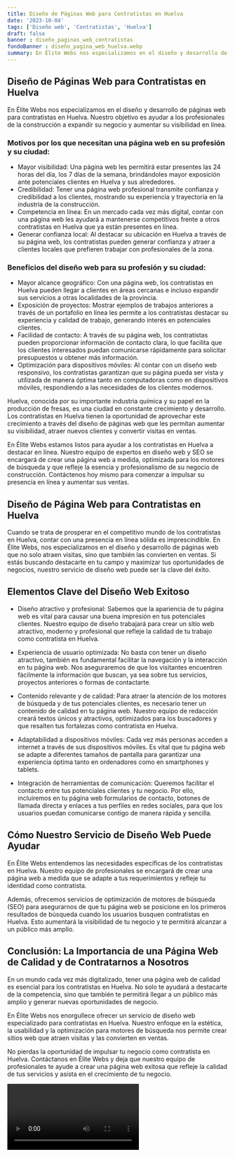 ```yaml
---
title: Diseño de Páginas Web para Contratistas en Huelva
date: '2023-10-04'
tags: ['Diseño web', 'Contratistas', 'Huelva']
draft: false
banner : diseño_paginas_web_contratistas
fondoBanner : diseño_pagina_web_huelva.webp
summary: En Élite Webs nos especializamos en el diseño y desarrollo de páginas web para contratistas en Huelva. Nuestro objetivo es ayudar a los profesionales de la construcción a expandir su negocio y aumentar su visibilidad en línea. 
---
```


## Diseño de Páginas Web para Contratistas en Huelva

En Élite Webs nos especializamos en el diseño y desarrollo de páginas web para contratistas en Huelva. Nuestro objetivo es ayudar a los profesionales de la construcción a expandir su negocio y aumentar su visibilidad en línea. 

### Motivos por los que necesitan una página web en su profesión y su ciudad:

- Mayor visibilidad: Una página web les permitirá estar presentes las 24 horas del día, los 7 días de la semana, brindándoles mayor exposición ante potenciales clientes en Huelva y sus alrededores.
- Credibilidad: Tener una página web profesional transmite confianza y credibilidad a los clientes, mostrando su experiencia y trayectoria en la industria de la construcción.
- Competencia en línea: En un mercado cada vez más digital, contar con una página web les ayudará a mantenerse competitivos frente a otros contratistas en Huelva que ya están presentes en línea.
- Generar confianza local: Al destacar su ubicación en Huelva a través de su página web, los contratistas pueden generar confianza y atraer a clientes locales que prefieren trabajar con profesionales de la zona.

### Beneficios del diseño web para su profesión y su ciudad:

- Mayor alcance geográfico: Con una página web, los contratistas en Huelva pueden llegar a clientes en áreas cercanas e incluso expandir sus servicios a otras localidades de la provincia.
- Exposición de proyectos: Mostrar ejemplos de trabajos anteriores a través de un portafolio en línea les permite a los contratistas destacar su experiencia y calidad de trabajo, generando interés en potenciales clientes.
- Facilidad de contacto: A través de su página web, los contratistas pueden proporcionar información de contacto clara, lo que facilita que los clientes interesados puedan comunicarse rápidamente para solicitar presupuestos u obtener más información.
- Optimización para dispositivos móviles: Al contar con un diseño web responsivo, los contratistas garantizan que su página pueda ser vista y utilizada de manera óptima tanto en computadoras como en dispositivos móviles, respondiendo a las necesidades de los clientes modernos.

Huelva, conocida por su importante industria química y su papel en la producción de fresas, es una ciudad en constante crecimiento y desarrollo. Los contratistas en Huelva tienen la oportunidad de aprovechar este crecimiento a través del diseño de páginas web que les permitan aumentar su visibilidad, atraer nuevos clientes y convertir visitas en ventas.

En Élite Webs estamos listos para ayudar a los contratistas en Huelva a destacar en línea. Nuestro equipo de expertos en diseño web y SEO se encargará de crear una página web a medida, optimizada para los motores de búsqueda y que refleje la esencia y profesionalismo de su negocio de construcción. Contáctenos hoy mismo para comenzar a impulsar su presencia en línea y aumentar sus ventas.

<GifSeo />

<Cta />

## Diseño de Página Web para Contratistas en Huelva

Cuando se trata de prosperar en el competitivo mundo de los contratistas en Huelva, contar con una presencia en línea sólida es imprescindible. En Élite Webs, nos especializamos en el diseño y desarrollo de páginas web que no solo atraen visitas, sino que también las convierten en ventas. Si estás buscando destacarte en tu campo y maximizar tus oportunidades de negocios, nuestro servicio de diseño web puede ser la clave del éxito.

## Elementos Clave del Diseño Web Exitoso

- Diseño atractivo y profesional: Sabemos que la apariencia de tu página web es vital para causar una buena impresión en tus potenciales clientes. Nuestro equipo de diseño trabajará para crear un sitio web atractivo, moderno y profesional que refleje la calidad de tu trabajo como contratista en Huelva.

- Experiencia de usuario optimizada: No basta con tener un diseño atractivo, también es fundamental facilitar la navegación y la interacción en tu página web. Nos aseguraremos de que los visitantes encuentren fácilmente la información que buscan, ya sea sobre tus servicios, proyectos anteriores o formas de contactarte.

- Contenido relevante y de calidad: Para atraer la atención de los motores de búsqueda y de tus potenciales clientes, es necesario tener un contenido de calidad en tu página web. Nuestro equipo de redacción creará textos únicos y atractivos, optimizados para los buscadores y que resalten tus fortalezas como contratista en Huelva.

- Adaptabilidad a dispositivos móviles: Cada vez más personas acceden a internet a través de sus dispositivos móviles. Es vital que tu página web se adapte a diferentes tamaños de pantalla para garantizar una experiencia óptima tanto en ordenadores como en smartphones y tablets.

- Integración de herramientas de comunicación: Queremos facilitar el contacto entre tus potenciales clientes y tu negocio. Por ello, incluiremos en tu página web formularios de contacto, botones de llamada directa y enlaces a tus perfiles en redes sociales, para que los usuarios puedan comunicarse contigo de manera rápida y sencilla.

## Cómo Nuestro Servicio de Diseño Web Puede Ayudar

En Élite Webs entendemos las necesidades específicas de los contratistas en Huelva. Nuestro equipo de profesionales se encargará de crear una página web a medida que se adapte a tus requerimientos y refleje tu identidad como contratista. 

Además, ofrecemos servicios de optimización de motores de búsqueda (SEO) para asegurarnos de que tu página web se posicione en los primeros resultados de búsqueda cuando los usuarios busquen contratistas en Huelva. Esto aumentará la visibilidad de tu negocio y te permitirá alcanzar a un público más amplio.

## Conclusión: La Importancia de una Página Web de Calidad y de Contratarnos a Nosotros

En un mundo cada vez más digitalizado, tener una página web de calidad es esencial para los contratistas en Huelva. No solo te ayudará a destacarte de la competencia, sino que también te permitirá llegar a un público más amplio y generar nuevas oportunidades de negocio.

En Élite Webs nos enorgullece ofrecer un servicio de diseño web especializado para contratistas en Huelva. Nuestro enfoque en la estética, la usabilidad y la optimización para motores de búsqueda nos permite crear sitios web que atraen visitas y las convierten en ventas.

No pierdas la oportunidad de impulsar tu negocio como contratista en Huelva. Contáctanos en Élite Webs y deja que nuestro equipo de profesionales te ayude a crear una página web exitosa que refleje la calidad de tus servicios y asista en el crecimiento de tu negocio.

<Video />

<CtaBot job='Contratistas' city='Huelva'/>

<Gmaps query='Huelva+españa+maps' />